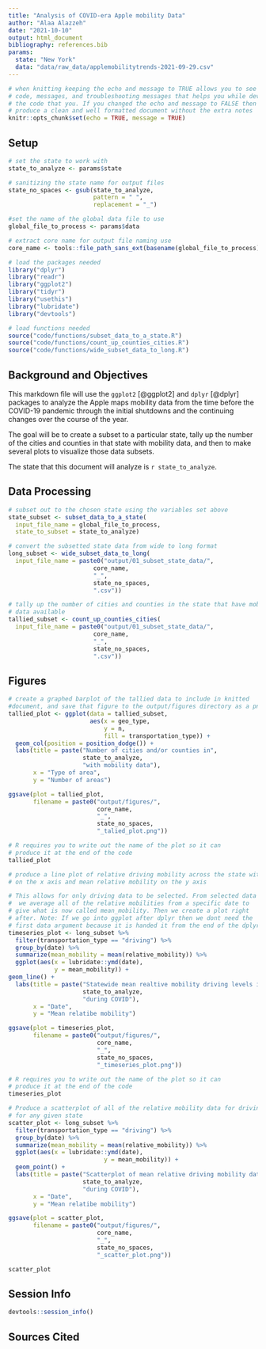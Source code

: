 ```yaml
---
title: "Analysis of COVID-era Apple mobility Data"
author: "Alaa Alazzeh"
date: "2021-10-10"
output: html_document
bibliography: references.bib
params: 
  state: "New York"
  data: "data/raw_data/applemobilitytrends-2021-09-29.csv"
---
```


```r
# when knitting keeping the echo and message to TRUE allows you to see the
# code, messages, and troubleshooting messages that helps you while developing
# the code that you. If you changed the echo and message to FALSE then it would
# produce a clean and well formatted document without the extra notes
knitr::opts_chunk$set(echo = TRUE, message = TRUE)
```

## Setup

```r
# set the state to work with
state_to_analyze <- params$state

# sanitizing the state name for output files
state_no_spaces <- gsub(state_to_analyze,
                        pattern = " ",
                        replacement = "_")

#set the name of the global data file to use
global_file_to_process <- params$data

# extract core name for output file naming use
core_name <- tools::file_path_sans_ext(basename(global_file_to_process))
```

```r
# load the packages needed
library("dplyr")
library("readr")
library("ggplot2")
library("tidyr")
library("usethis")
library("lubridate")
library("devtools")

# load functions needed
source("code/functions/subset_data_to_a_state.R")
source("code/functions/count_up_counties_cities.R")
source("code/functions/wide_subset_data_to_long.R")
```

## Background and Objectives

This markdown file will use the `ggplot2` [@ggplot2] and `dplyr` [@dplyr] packages to analyze the Apple maps mobility data from the time before the COVID-19 pandemic through the initial shutdowns and the continuing changes over the course of the year.

The goal will be to create a subset to a particular state, tally up the number of the cities and counties in that state with mobility data, and then to make several plots to visualize those data subsets.

The state that this document will analyze is `r state_to_analyze`.

## Data Processing 

```r
# subset out to the chosen state using the variables set above
state_subset <- subset_data_to_a_state(
  input_file_name = global_file_to_process,
  state_to_subset = state_to_analyze)
```

```r
# convert the subsetted state data from wide to long format
long_subset <- wide_subset_data_to_long(
  input_file_name = paste0("output/01_subset_state_data/",
                        core_name,
                        "_",
                        state_no_spaces,
                        ".csv"))
```

```r
# tally up the number of cities and counties in the state that have mobility
# data available
tallied_subset <- count_up_counties_cities(
  input_file_name = paste0("output/01_subset_state_data/",
                        core_name,
                        "_",
                        state_no_spaces,
                        ".csv"))
```

## Figures

```r
# create a graphed barplot of the tallied data to include in knitted
#document, and save that figure to the output/figures directory as a png
tallied_plot <- ggplot(data = tallied_subset,
                       aes(x = geo_type,
                           y = n,
                           fill = transportation_type)) +
  geom_col(position = position_dodge()) +
  labs(title = paste("Number of cities and/or counties in",
                     state_to_analyze,
                     "with mobility data"),
       x = "Type of area",
       y = "Number of areas")

ggsave(plot = tallied_plot,
       filename = paste0("output/figures/",
                         core_name,
                         "_",
                         state_no_spaces,
                         "_talied_plot.png"))

# R requires you to write out the name of the plot so it can
# produce it at the end of the code
tallied_plot
```

```r
# produce a line plot of relative driving mobility across the state with date
# on the x axis and mean relative mobility on the y axis

# This allows for only driving data to be selected. From selected data
#  we average all of the relative mobilities from a specific date to
# give what is now called mean_mobility. Then we create a plot right
# after. Note: If we go into ggplot after dplyr then we dont need the
# first data argument because it is handed it from the end of the dplyr # chain
timeseries_plot <- long_subset %>%
  filter(transportation_type == "driving") %>%
  group_by(date) %>%
  summarize(mean_mobility = mean(relative_mobility)) %>%
  ggplot(aes(x = lubridate::ymd(date),
             y = mean_mobility)) +
geom_line() +
  labs(title = paste("Statewide mean realtive mobility driving levels in",
                     state_to_analyze,
                     "during COVID"),
       x = "Date",
       y = "Mean relatibe mobility")

ggsave(plot = timeseries_plot,
       filename = paste0("output/figures/",
                         core_name,
                         "_",
                         state_no_spaces,
                         "_timeseries_plot.png"))

# R requires you to write out the name of the plot so it can
# produce it at the end of the code
timeseries_plot
```

```r
# Produce a scatterplot of all of the relative mobility data for driving
# for any given state
scatter_plot <- long_subset %>%
  filter(transportation_type == "driving") %>%
  group_by(date) %>%
  summarize(mean_mobility = mean(relative_mobility)) %>%
  ggplot(aes(x = lubridate::ymd(date),
                           y = mean_mobility)) +
  geom_point() +
  labs(title = paste("Scatterplot of mean relative driving mobility data for",
                     state_to_analyze,
                     "during COVID"),
       x = "Date",
       y = "Mean relatibe mobility")

ggsave(plot = scatter_plot,
       filename = paste0("output/figures/",
                         core_name,
                         "_",
                         state_no_spaces,
                         "_scatter_plot.png"))

scatter_plot
```


## Session Info

```r
devtools::session_info()
```



## Sources Cited


